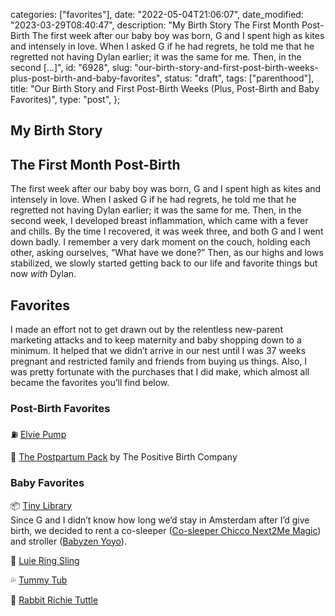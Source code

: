 
  categories: ["favorites"],
  date: "2022-05-04T21:06:07",
  date_modified: "2023-03-29T08:40:47",
  description:
    "My Birth Story The First Month Post-Birth The first week after our baby boy was born, G and I spent high as kites and intensely in love. When I asked G if he had regrets, he told me that he regretted not having Dylan earlier; it was the same for me. Then, in the second […]",
  id: "6928",
  slug: "our-birth-story-and-first-post-birth-weeks-plus-post-birth-and-baby-favorites",
  status: "draft",
  tags: ["parenthood"],
  title:
    "Our Birth Story and First Post-Birth Weeks (Plus, Post-Birth and Baby Favorites)",
  type: "post",
};


## My Birth Story

## The First Month Post-Birth

The first week after our baby boy was born, G and I spent high as kites and intensely in love. When I asked G if he had regrets, he told me that he regretted not having Dylan earlier; it was the same for me. Then, in the second week, I developed breast inflammation, which came with a fever and chills. By the time I recovered, it was week three, and both G and I went down badly. I remember a very dark moment on the couch, holding each other, asking ourselves, “What have we done?” Then, as our highs and lows stabilized, we slowly started getting back to our life and favorite things but now *with* Dylan.

## Favorites

I made an effort not to get drawn out by the relentless new-parent marketing attacks and to keep maternity and baby shopping down to a minimum. It helped that we didn’t arrive in our nest until I was 37 weeks pregnant and restricted family and friends from buying us things. Also, I was pretty fortunate with the purchases that I did make, which almost all became the favorites you’ll find below.

### Post-Birth Favorites

⛽️ [Elvie Pump](https://www.elvie.com/en-us/shop/elvie-pump)

🍼 [The Postpartum Pack](https://thepositivebirthcompany.co.uk/postpartum-pack) by The Positive Birth Company

### Baby Favorites

📦 [Tiny Library](https://tinylibrary.nl/)\
Since G and I didn’t know how long we’d stay in Amsterdam after I’d give birth, we decided to rent a co-sleeper ([Co-sleeper Chicco Next2Me Magic](https://tinylibrary.nl/products/co-sleeper-chicco-next2me-magic)) and stroller ([Babyzen Yoyo](https://tinylibrary.nl/collections/onderweg/products/kinderwagen-babyzen-yoyo)).

🦘 [Luie Ring Sling](https://luie.eu/)

💦 [Tummy Tub](https://tummytuboriginal.com/products/)

🐰 [Rabbit Richie Tuttle](https://www.happy-horse.eu/collection/rabbit/green-rabbit-richie-tuttle)

